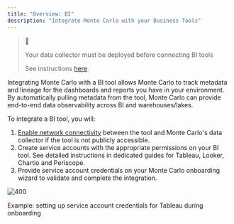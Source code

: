 ```yaml
---
title: "Overview: BI"
description: "Integrate Monte Carlo with your Business Tools"
---
```


> 📘
> 
> Your data collector must be deployed before connecting BI tools
> 
> See instructions [here](/docs/deployment).

Integrating Monte Carlo with a BI tool allows Monte Carlo to track metadata and lineage for the dashboards and reports you have in your environment. By automatically pulling metadata from the tool, Monte Carlo can provide end-to-end data observability across BI and warehouses/lakes.

To integrate a BI tool, you will:

1. [Enable network connectivity](/docs/network-connectivity) between the tool and Monte Carlo's data collector if the tool is not publicly accessible.
2. Create service accounts with the appropriate permissions on your BI tool. See detailed instructions in dedicated guides for Tableau, Looker, Chartio and Periscope.
3. Provide service account credentials on your Monte Carlo onboarding wizard to validate and complete the integration.

![400](/images/e7b50ba-Screen_Shot_2021-07-23_at_10.57.20_AM.png "Screen Shot 2021-07-23 at 10.57.20 AM.png")

Example: setting up service account credentials for Tableau during onboarding